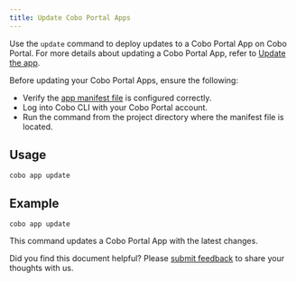 ```yaml
---
title: Update Cobo Portal Apps
---
```


Use the `update` command to deploy updates to a Cobo Portal App on Cobo Portal. For more details about updating a Cobo Portal App, refer to [Update the app](/v2/apps/build-app#update-the-app).

Before updating your Cobo Portal Apps, ensure the following:
- Verify the [app manifest file](/v2/apps/build-app#configure-the-manifest-file) is configured correctly.
- Log into Cobo CLI with your Cobo Portal account.
- Run the command from the project directory where the manifest file is located.

## Usage
```shell
cobo app update
```

## Example
```shell
cobo app update
```
This command updates a Cobo Portal App with the latest changes.

<Tip>Did you find this document helpful? Please [submit feedback](https://forms.zohopublic.com/cobo/form/DocumentFeedbackForm/formperma/QvLOhxJv1_JMsJ-1dleZ8Itb_7rzN-LtgvsDdxosoVI) to share your thoughts with us.</Tip>